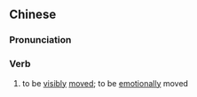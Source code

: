 {{also|动容}}
==Chinese==
{{zh-forms|s=动容}}

===Pronunciation===
{{zh-pron
|m=dòngróng
|c=dung6 jung4
|mn=tōng-iông
|cat=v
}}

===Verb===
{{zh-verb}}

# {{lb|zh|literary}} to be [[visibly]] [[moved]]; to be [[emotionally]] moved